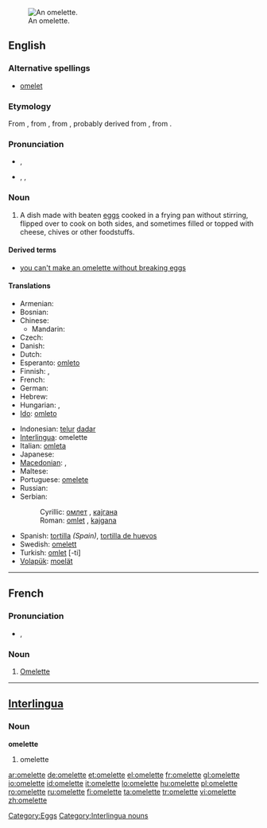 [[Image:Omelett.jpg|thumb|right|An omelette.]]
==English==

===Alternative spellings===
* [[omelet]] {{italbrac|chiefly US}}

===Etymology===
From {{etyl|fr}} {{term|omelette|lang=fr}}, from {{term|alemette|lang=fr}}, from {{term|alemelle||knife blade|lang=fr}}, probably derived from {{term|lemelle|la lemelle|lang=fr}}, from {{etyl|la}} {{term|lamella||thin plate|lang=la}}.

===Pronunciation===
* {{a|Australia|UK}} {{IPA|/ˈɒm.lət/}}, {{SAMPA|/"Qm.l@t/}}
*: {{audio|en-uk-omelette.ogg|Audio (UK)}}
* {{a|US}} {{enPR|ŏm'ə-lĭt|ŏm'lĭt}}, {{IPA|/ˈɑməlɪt/|/ɑmlɪt/}}, {{SAMPA|/Am@lIt/|/AmlIt/}}

{{rfp|US pronunciations need verifying}}

===Noun===
{{wikipedia}}
{{en-noun}}

# A dish made with beaten [[egg]]s cooked in a frying pan without stirring, flipped over to cook on both sides, and sometimes filled or topped with cheese, chives or other foodstuffs.

====Derived terms====
* [[you can't make an omelette without breaking eggs]]

====Translations====
{{trans-top|dish made with beaten eggs}}
* Armenian: {{t-|hy|ձվածեղ|tr=jvaçeġ|sc=Armn|xs=Armenian}}
* Bosnian: {{t-|bs|omlet|m}}
* Chinese:
** Mandarin: {{t|zh|煎蛋饼|tr=jiāndànbǐng|sc=Hani}}
* Czech: {{t-|cs|omeleta|f}}
* Danish: {{t|da|omelet|c}}
* Dutch: {{t+|nl|omelet|f}}
* Esperanto: [[omleto]]
* Finnish: {{t+|fi|munakas}}, {{t+|fi|omeletti}}
* French: {{t+|fr|omelette|f}}
* German: {{t-|de|Omelett|n}}
* Hebrew: {{t+|he|חביתה|f|tr=havita|sc=Hebr}}
* Hungarian: {{t+|hu|omlett}}, {{t-|hu|tojáslepény}}
* [[Ido]]: [[omleto]]
{{trans-mid}}
* Indonesian: [[telur]] [[dadar]]
* [[Interlingua]]: omelette
* Italian: [[omleta]] {{f}}
* Japanese: {{t+|ja|オムレツ|tr=omuretsu|sc=Jpan}}
* [[Macedonian]]: {{t-|mk|омлет|m|tr=ómlet|sc=Cyrl|xs=Macedonian}},  {{t-|mk|кајгана|f|tr=kájgana|sc=Cyrl|xs=Macedonian}}
* Maltese: {{t-|mt|froġa|xs=Maltese}}
* Portuguese: [[omelete]] {{f}}
* Russian: {{t+|ru|омлет|m|tr=omlét|sc=Cyrl}}
* Serbian:
*: Cyrillic: [[омлет]] {{m}}, [[кајгана]] {{f|p}}
*: Roman: [[omlet]] {{m}}, [[kajgana]] {{f|p}}
* Spanish: [[tortilla]] {{f}} ''(Spain)'', [[tortilla de huevos]]
* Swedish: [[omelett]] {{c}}
* Turkish: [[omlet]] [-ti]
* [[Volapük]]: [[moelät]]
{{trans-bottom}}

----

==French==

===Pronunciation===
* {{IPA|/ˈɔm(ə)lεt(ə)/|lang=fr}}, {{SAMPA|/"Om(@)lEt(@)/}}

===Noun===
{{fr-noun|f}}

# [[#English|Omelette]]

----

==[[Interlingua]]==

===Noun===
'''omelette'''

# omelette

[[Category:Eggs]]
[[Category:Interlingua nouns]]

[[ar:omelette]]
[[de:omelette]]
[[et:omelette]]
[[el:omelette]]
[[fr:omelette]]
[[gl:omelette]]
[[io:omelette]]
[[id:omelette]]
[[it:omelette]]
[[lo:omelette]]
[[hu:omelette]]
[[pl:omelette]]
[[ro:omelette]]
[[ru:omelette]]
[[fi:omelette]]
[[ta:omelette]]
[[tr:omelette]]
[[vi:omelette]]
[[zh:omelette]]